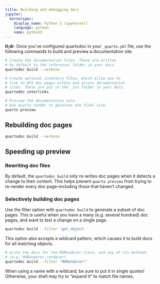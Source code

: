 ```yaml
---
title: Building and debugging docs
jupyter:
  kernelspec:
    display_name: Python 3 (ipykernel)
    language: python
    name: python3
---
```


**tl;dr**: Once you've configured quartodoc in your `_quarto.yml` file, use the following commands to build and preview a documentation site.

```bash
# Create the documentation files. These are written 
# by default to the reference/ folder in your docs.
quartodoc build --verbose

# Create optional inventory files, which allow you to
# link to API doc pages within and across documentation
# sites. These are put in the _inv folder in your docs.
quartodoc interlinks

# Preview the documentation site.
# Use quarto render to generate the final site.
quarto preview
```

## Rebuilding doc pages

```bash
quartodoc build --verbose
```

## Speeding up preview

### Rewriting doc files

By default, the `quartodoc build` only re-writes doc pages when it detects
a change to their content. This helps prevent `quarto preview` from trying
to re-render every doc page--including those that haven't changed.

###  Selectively building doc pages

Use the filter option with `quartodoc build` to generate a subset of doc pages.
This is useful when you have a many (e.g. several hundred) doc pages, and want
to test a change on a single page.

```bash
quartodoc build --filter 'get_object'
```

This option also accepts a wildcard pattern, which causes it to build docs for all matching objects.

```bash
# write the docs for the MdRenderer class, and any of its methods
# (e.g. MdRenderer.renderer)
quartodoc build --filter 'MdRenderer*'
```

:::{.callout-note}
When using a name with a wildcard, be sure to put it in single quotes!
Otherwise, your shell may try to "expand it" to match file names.
:::